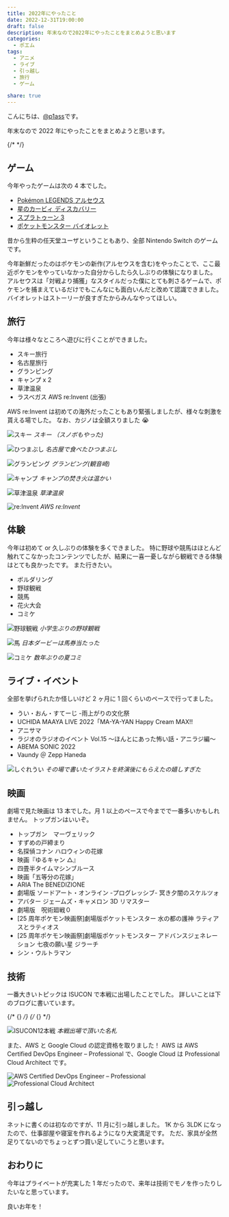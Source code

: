 ```yaml
---
title: 2022年にやったこと
date: 2022-12-31T19:00:00
draft: false
description: 年末なので2022年にやったことをまとめようと思います
categories:
  - ポエム
tags:
  - アニメ
  - ライブ
  - 引っ越し
  - 旅行
  - ゲーム

share: true
---
```


こんにちは、[@p1ass](https://twitter.com/p1ass)です。

年末なので 2022 年にやったことをまとめようと思います。

{/* <!--more--> */}

## ゲーム

今年やったゲームは次の 4 本でした。

- [Pokémon LEGENDS アルセウス](https://amzn.to/3Z3YCPu)
- [星のカービィ ディスカバリー](https://amzn.to/3jwRZoC)
- [スプラトゥーン 3](https://amzn.to/3G11qEu)
- [ポケットモンスター バイオレット](https://amzn.to/3CdRUN3)

昔から生粋の任天堂ユーザということもあり、全部 Nintendo Switch のゲームです。

今年新鮮だったのはポケモンの新作(アルセウスを含む)をやったことで、ここ最近ポケモンをやっていなかった自分からしたら久しぶりの体験になりました。
アルセウスは「対戦より捕獲」なスタイルだった僕にとても刺さるゲームで、ポケモンを捕まえているだけでもこんなにも面白いんだと改めて認識できました。
バイオレットはストーリーが良すぎたからみんなやってほしい。

## 旅行

今年は様々なところへ遊びに行くことができました。

- スキー旅行
- 名古屋旅行
- グランピング
- キャンプ x 2
- 草津温泉
- ラスベガス AWS re:Invent (出張)

AWS re:Invent は初めての海外だったこともあり緊張しましたが、様々な刺激を貰える場でした。
なお、カジノは全額スりました 😭

![スキー](./ski.jpg)
_スキー （スノボもやった)_

![ひつまぶし](./nagoya.jpg)
_名古屋で食べたひつまぶし_

![グランピング](./glamping.jpg)
_グランピング(観音崎)_

![キャンプ](./camp.jpg)
_キャンプの焚き火は温かい_

![草津温泉](./kusatsu.jpg)
_草津温泉_

![re:Invent](./reinvent.jpg)
_AWS re:Invent_

## 体験

今年は初めて or 久しぶりの体験を多くできました。
特に野球や競馬はほとんど触れてこなかったコンテンツでしたが、結果に一喜一憂しながら観戦できる体験はとても良かったです。
また行きたい。

- ボルダリング
- 野球観戦
- 競馬
- 花火大会
- コミケ

![野球観戦](./baseball.jpg)
_小学生ぶりの野球観戦_

![馬](./uma.jpg)
_日本ダービーは馬券当たった_

![コミケ](./c100.jpg)
_数年ぶりの夏コミ_

## ライブ・イベント

全部を挙げられたか怪しいけど 2 ヶ月に 1 回くらいのペースで行ってました。

- うい・おん・すてーじ -雨上がりの文化祭
- UCHIDA MAAYA LIVE 2022「MA-YA-YAN Happy Cream MAX!!
- アニサマ
- ラジオのラジオのイベント Vol.15 ～ほんとにあった怖い話・アニラジ編～
- ABEMA SONIC 2022
- Vaundy ＠ Zepp Haneda

![しぐれうい](./ui_sigure.jpg)
_その場で書いたイラストを終演後にもらえたの嬉しすぎた_

## 映画

劇場で見た映画は 13 本でした。月 1 以上のペースで今までで一番多いかもしれません。
トップガンはいいぞ。

- トップガン　マーヴェリック
- すずめの戸締まり
- 名探偵コナン ハロウィンの花嫁
- 映画『ゆるキャン △』
- 四畳半タイムマシンブルース
- 映画「五等分の花嫁」
- ARIA The BENEDIZIONE
- 劇場版 ソードアート・オンライン -プログレッシブ- 冥き夕闇のスケルツォ
- アバター ジェームズ・キャメロン 3D リマスター
- 劇場版　呪術廻戦０
- [25 周年ポケモン映画祭]劇場版ポケットモンスター 水の都の護神 ラティアスとラティオス
- [25 周年ポケモン映画祭]劇場版ポケットモンスター アドバンスジェネレーション 七夜の願い星 ジラーチ
- シン・ウルトラマン

## 技術

一番大きいトピックは ISUCON で本戦に出場したことでした。
詳しいことは下のブログに書いています。

{/* {<ex-link url="https://blog.p1ass.com/posts/isucon12/">} */}
{/* {<ex-link url="https://blog.p1ass.com/posts/isucon12-final/">} */}

![ISUCON12本戦](./isucon.jpg)
_本戦出場で頂いた名札_

また、AWS と Google Cloud の認定資格を取りました！
AWS は AWS Certified DevOps Engineer – Professional で、Google Cloud は Professional Cloud Architect です。

![AWS Certified DevOps Engineer – Professional](./aws-certificated.png)
![Professional Cloud Architect](https://api.accredible.com/v1/frontend/credential_website_embed_image/certificate/54045266)

## 引っ越し

ネットに書くのは初なのですが、11 月に引っ越しました。
1K から 3LDK になったので、仕事部屋や寝室を作れるようになり大変満足です。
ただ、家具が全然足りてないのでちょっとずつ買い足していこうと思います。

## おわりに

今年はプライベートが充実した 1 年だったので、来年は技術でモノを作ったりしたいなと思っています。

良いお年を！
